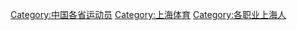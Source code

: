 [[Category:中国各省运动员|Category:中国各省运动员]]
[[Category:上海体育|Category:上海体育]]
[[Category:各职业上海人|Category:各职业上海人]]